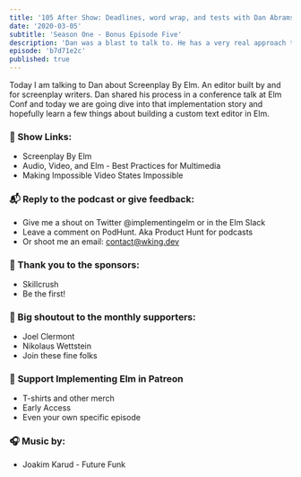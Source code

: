 ```yaml
---
title: '105 After Show: Deadlines, word wrap, and tests with Dan Abrams'
date: '2020-03-05'
subtitle: 'Season One - Bonus Episode Five'
description: 'Dan was a blast to talk to. He has a very real approach to development and hearing him talk about how "If I can do this anyone can" will give anyone the permission to shoot for that project you feel you cannot do.'
episode: 'b7d71e2c'
published: true
---
```


Today I am talking to Dan about Screenplay By Elm. An editor built by and for screenplay writers. Dan shared his process in a conference talk at Elm Conf and today we are going dive into that implementation story and hopefully learn a few things about building a custom text editor in Elm.

### <span className="pr-2">🔗</span> Show Links:

- <Link className="link" to="https://www.youtube.com/watch?v=hdBo1pZCfBo">Screenplay By Elm</Link>
- <Link className="link" to="https://www.youtube.com/watch?v=8jW58fXuuOk">Audio, Video, and Elm - Best Practices for Multimedia</Link>
- <Link className="link" to="https://www.youtube.com/watch?v=fvb1MjYQik8">Making Impossible Video States Impossible</Link>

### <span className="pr-2">📬</span> Reply to the podcast or give feedback:

- Give me a shout on Twitter <Link className="link" to="https://twitter.com/implementingelm">@implementingelm</Link> or in the <Link className="link" to="https://elmlang.herokuapp.com/">Elm Slack</Link>
- Leave a comment on <Link className="link" to="https://podhunt.app/">PodHunt</Link>. Aka Product Hunt for podcasts
- Or shoot me an email: contact@wking.dev

### <span className="pr-2">📣</span> Thank you to the sponsors:

- <Link className="link" to="https://skillcrush.com">
    Skillcrush
  </Link>
- <Link className="link" to="https://www.patreon.com/implementingelm">
    Be the first!
  </Link>

### <span className="pr-2">🙌</span> Big shoutout to the monthly supporters:

- <Link className="link" to="https://twitter.com/jclermont">
    Joel Clermont
  </Link>
- <Link className="link" to="https://github.com/ni-ko-o-kin">
    Nikolaus Wettstein
  </Link>
- <Link className="link" to="https://www.patreon.com/implementingelm">
    Join these fine folks
  </Link>

### <span className="pr-2">💸</span> <Link className="link" to="https://www.patreon.com/implementingelm">Support Implementing Elm in Patreon</Link>

- T-shirts and other merch
- Early Access
- Even your own specific episode

### <span className="pr-2">🎧</span> Music by:

- <Link className="link" to="https://www.youtube.com/watch?v=qK4bnwSl2rU">
    Joakim Karud - Future Funk
  </Link>
